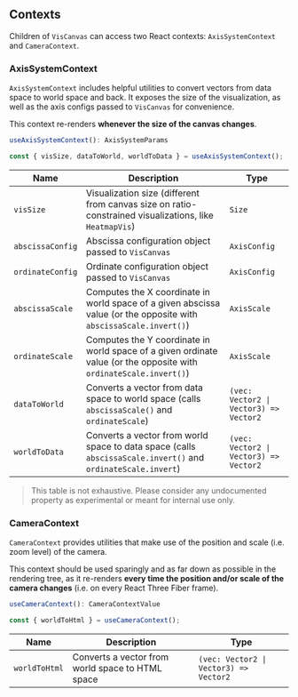 
<Meta title="Contexts" />

## Contexts

Children of `VisCanvas` can access two React contexts: `AxisSystemContext` and `CameraContext`.

### AxisSystemContext

`AxisSystemContext` includes helpful utilities to convert vectors from data space to world space and back.
It exposes the size of the visualization, as well as the axis configs passed to `VisCanvas` for convenience.

This context re-renders **whenever the size of the canvas changes**.

```ts
useAxisSystemContext(): AxisSystemParams

const { visSize, dataToWorld, worldToData } = useAxisSystemContext();
```

| Name             | Description                                                                                                        | Type                                                  |
| ---------------- | ------------------------------------------------------------------------------------------------------------------ | ----------------------------------------------------- |
| `visSize`        | Visualization size (different from canvas size on ratio-constrained visualizations, like `HeatmapVis`)             | <code>Size</code>                                     |
| `abscissaConfig` | Abscissa configuration object passed to `VisCanvas`                                                                | <code>AxisConfig</code>                               |
| `ordinateConfig` | Ordinate configuration object passed to `VisCanvas`                                                                | <code>AxisConfig</code>                               |
| `abscissaScale`  | Computes the X coordinate in world space of a given abscissa value (or the opposite with `abscissaScale.invert()`) | <code>AxisScale</code>                                |
| `ordinateScale`  | Computes the Y coordinate in world space of a given ordinate value (or the opposite with `ordinateScale.invert()`) | <code>AxisScale</code>                                |
| `dataToWorld`    | Converts a vector from data space to world space (calls `abscissaScale()` and `ordinateScale`)                     | <code>(vec: Vector2 &#124; Vector3) => Vector2</code> |
| `worldToData`    | Converts a vector from world space to data space (calls `abscissaScale.invert()` and `ordinateScale.invert`)       | <code>(vec: Vector2 &#124; Vector3) => Vector2</code> |

> This table is not exhaustive. Please consider any undocumented property as experimental or meant for internal use only.

### CameraContext

`CameraContext` provides utilities that make use of the position and scale (i.e. zoom level) of the camera.

This context should be used sparingly and as far down as possible in the rendering tree, as it re-renders **every time the position and/or scale of the camera changes** (i.e. on every React Three Fiber frame).

```ts
useCameraContext(): CameraContextValue

const { worldToHtml } = useCameraContext();
```

| Name          | Description                                      | Type                                                  |
| ------------- | ------------------------------------------------ | ----------------------------------------------------- |
| `worldToHtml` | Converts a vector from world space to HTML space | <code>(vec: Vector2 &#124; Vector3) => Vector2</code> |

